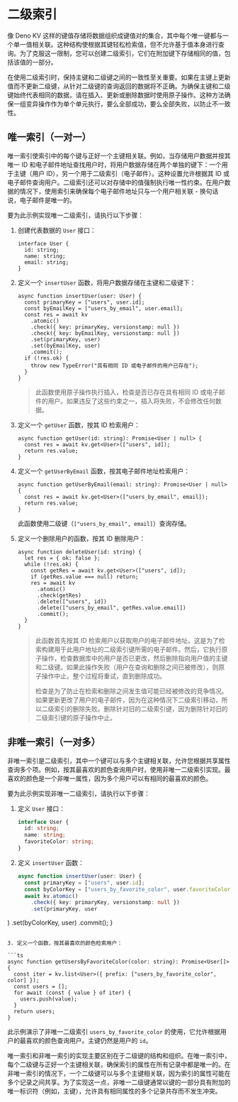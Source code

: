 
# 二级索引

<Admonition />

像 Deno KV 这样的键值存储将数据组织成键值对的集合，其中每个唯一键都与一个单一值相关联。这种结构使根据其键轻松检索值，但不允许基于值本身进行查询。为了克服这一限制，您可以创建二级索引，它们在附加键下存储相同的值，包括该值的一部分。

在使用二级索引时，保持主键和二级键之间的一致性至关重要。如果在主键上更新值而不更新二级键，从针对二级键的查询返回的数据将不正确。为确保主键和二级键始终代表相同的数据，请在插入、更新或删除数据时使用原子操作。这种方法确保一组变异操作作为单个单元执行，要么全部成功，要么全部失败，以防止不一致性。

## 唯一索引（一对一）

唯一索引使索引中的每个键与正好一个主键相关联。例如，当存储用户数据并按其唯一 ID 和电子邮件地址查找用户时，将用户数据存储在两个单独的键下：一个用于主键（用户 ID），另一个用于二级索引（电子邮件）。这种设置允许根据其 ID 或电子邮件查询用户。二级索引还可以对存储中的值强制执行唯一性约束。在用户数据的情况下，使用索引来确保每个电子邮件地址只与一个用户相关联 - 换句话说，电子邮件是唯一的。

要为此示例实现唯一二级索引，请执行以下步骤：

1. 创建代表数据的 `User` 接口：

   ```tsx
   interface User {
     id: string;
     name: string;
     email: string;
   }
   ```

2. 定义一个 `insertUser` 函数，将用户数据存储在主键和二级键下：

   ```tsx
   async function insertUser(user: User) {
     const primaryKey = ["users", user.id];
     const byEmailKey = ["users_by_email", user.email];
     const res = await kv
       .atomic()
       .check({ key: primaryKey, versionstamp: null })
       .check({ key: byEmailKey, versionstamp: null })
       .set(primaryKey, user)
       .set(byEmailKey, user)
       .commit();
     if (!res.ok) {
       throw new TypeError("具有相同 ID 或电子邮件的用户已存在");
     }
   }
   ```

   > 此函数使用原子操作执行插入，检查是否已存在具有相同 ID 或电子邮件的用户。如果违反了这些约束之一，插入将失败，不会修改任何数据。

3. 定义一个 `getUser` 函数，按其 ID 检索用户：

   ```tsx
   async function getUser(id: string): Promise<User | null> {
     const res = await kv.get<User>(["users", id]);
     return res.value;
   }
   ```

4. 定义一个 `getUserByEmail` 函数，按其电子邮件地址检索用户：

   ```tsx
   async function getUserByEmail(email: string): Promise<User | null> {
     const res = await kv.get<User>(["users_by_email", email]);
     return res.value;
   }
   ```

   此函数使用二级键（`["users_by_email", email]`）查询存储。

5. 定义一个删除用户的函数，按其 ID 删除用户：

   ```tsx
   async function deleteUser(id: string) {
     let res = { ok: false };
     while (!res.ok) {
       const getRes = await kv.get<User>(["users", id]);
       if (getRes.value === null) return;
       res = await kv
         .atomic()
         .check(getRes)
         .delete(["users", id])
         .delete(["users_by_email", getRes.value.email])
         .commit();
     }
   }
   ```

   <!-- deno-fmt-ignore -->

   > 此函数首先按其 ID 检索用户以获取用户的电子邮件地址。这是为了检索构建用于此用户地址的二级索引键所需的电子邮件。然后，它执行原子操作，检查数据库中的用户是否已更改，然后删除指向用户值的主键和二级键。如果此操作失败（用户在查询和删除之间已被修改），则原子操作中止。整个过程将重试，直到删除成功。
   >
   > 检查是为了防止在检索和删除之间发生值可能已经被修改的竞争情况。如果更新更改了用户的电子邮件，因为在这种情况下二级索引移动，所以二级索引的删除失败。删除针对旧的二级索引键，因为删除针对旧的二级索引键的原子操作中止。

## 非唯一索引（一对多）

非唯一索引是二级索引，其中一个键可以与多个主键相关联，允许您根据共享属性查询多个项。例如，按其最喜欢的颜色查询用户时，使用非唯一二级索引实现。最喜欢的颜色是一个非唯一属性，因为多个用户可以有相同的最喜欢的颜色。

要为此示例实现非唯一二级索引，请执行以下步骤：

1. 定义 `User` 接口：

   ```ts
   interface User {
     id: string;
     name: string;
     favoriteColor: string;
   }
   ```

2. 定义 `insertUser` 函数：

   <!-- deno-fmt-ignore -->

   ```ts
   async function insertUser(user: User) {
     const primaryKey = ["users", user.id];
     const byColorKey = ["users_by_favorite_color", user.favoriteColor, user.id];
     await kv.atomic()
       .check({ key: primaryKey, versionstamp: null })
       .set(primaryKey, user
   ```

)
.set(byColorKey, user)
.commit();
}

````

3. 定义一个函数，按其最喜欢的颜色检索用户：

```ts
async function getUsersByFavoriteColor(color: string): Promise<User[]> {
  const iter = kv.list<User>({ prefix: ["users_by_favorite_color", color] });
  const users = [];
  for await (const { value } of iter) {
    users.push(value);
  }
  return users;
}
````

此示例演示了非唯一二级索引 `users_by_favorite_color` 的使用，它允许根据用户的最喜欢的颜色查询用户。主键仍然是用户的 `id`。

唯一索引和非唯一索引的实现主要区别在于二级键的结构和组织。在唯一索引中，每个二级键与正好一个主键相关联，确保索引的属性在所有记录中都是唯一的。在非唯一索引的情况下，一个二级键可以与多个主键相关联，因为索引的属性可能在多个记录之间共享。为了实现这一点，非唯一二级键通常以键的一部分具有附加的唯一标识符（例如，主键），允许具有相同属性的多个记录共存而不发生冲突。
